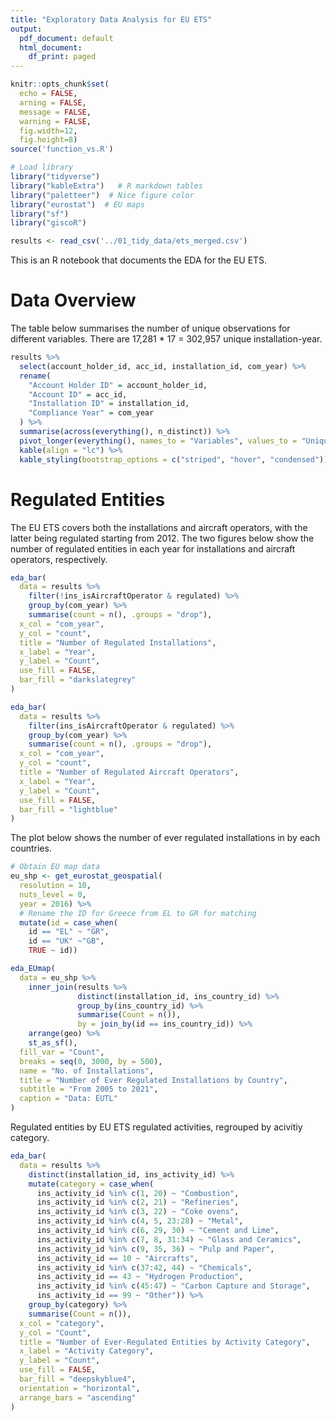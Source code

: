 ```yaml
---
title: "Exploratory Data Analysis for EU ETS"
output:
  pdf_document: default
  html_document:
    df_print: paged
---
```


```r
knitr::opts_chunk$set(
  echo = FALSE,
  arning = FALSE, 
  message = FALSE,
  warning = FALSE,
  fig.width=12, 
  fig.height=8)
source('function_vs.R')
```

```r
# Load library
library("tidyverse")
library("kableExtra")   # R markdown tables
library("paletteer")  # Nice figure color 
library("eurostat")  # EU maps
library("sf")
library("giscoR")
```

```r
results <- read_csv('../01_tidy_data/ets_merged.csv')
```


This is an R notebook that documents the EDA for the EU ETS.

# Data Overview

The table below summarises the number of unique observations for different variables. There are 17,281 \* 17 = 302,957 unique installation-year.

```r
results %>%
  select(account_holder_id, acc_id, installation_id, com_year) %>%
  rename(
    "Account Holder ID" = account_holder_id,
    "Account ID" = acc_id,
    "Installation ID" = installation_id,
    "Compliance Year" = com_year
  ) %>%
  summarise(across(everything(), n_distinct)) %>%
  pivot_longer(everything(), names_to = "Variables", values_to = "Unique Values") %>%
  kable(align = "lc") %>%
  kable_styling(bootstrap_options = c("striped", "hover", "condensed"))
```

# Regulated Entities


The EU ETS covers both the installations and aircraft operators, with the latter being regulated starting from 2012. The two figures below show the number of regulated entities in each year for installations and aircraft operators, respectively.


```r
eda_bar(
  data = results %>%
    filter(!ins_isAircraftOperator & regulated) %>%
    group_by(com_year) %>%
    summarise(count = n(), .groups = "drop"),
  x_col = "com_year",
  y_col = "count",
  title = "Number of Regulated Installations",
  x_label = "Year",
  y_label = "Count",
  use_fill = FALSE,
  bar_fill = "darkslategrey"
)
```


```r
eda_bar(
  data = results %>%
    filter(ins_isAircraftOperator & regulated) %>%
    group_by(com_year) %>%
    summarise(count = n(), .groups = "drop"),
  x_col = "com_year",
  y_col = "count",
  title = "Number of Regulated Aircraft Operators",
  x_label = "Year",
  y_label = "Count",
  use_fill = FALSE,
  bar_fill = "lightblue"
)
```

The plot below shows the number of ever regulated installations in by each countries.

```r
# Obtain EU map data
eu_shp <- get_eurostat_geospatial(
  resolution = 10, 
  nuts_level = 0, 
  year = 2016) %>%
  # Rename the ID for Greece from EL to GR for matching
  mutate(id = case_when(
    id == "EL" ~ "GR",
    id == "UK" ~"GB",
    TRUE ~ id))
```

```r
eda_EUmap(
  data = eu_shp %>%
    inner_join(results %>%
               distinct(installation_id, ins_country_id) %>%
               group_by(ins_country_id) %>%
               summarise(Count = n()),
               by = join_by(id == ins_country_id)) %>%
    arrange(geo) %>% 
    st_as_sf(),
  fill_var = "Count",
  breaks = seq(0, 3000, by = 500),
  name = "No. of Installations",
  title = "Number of Ever Regulated Installations by Country",
  subtitle = "From 2005 to 2021",
  caption = "Data: EUTL"
)
```

Regulated entities by EU ETS regulated activities, regrouped by acivitiy category.

```r
eda_bar(
  data = results %>% 
    distinct(installation_id, ins_activity_id) %>% 
    mutate(category = case_when(
      ins_activity_id %in% c(1, 20) ~ "Combustion", 
      ins_activity_id %in% c(2, 21) ~ "Refineries", 
      ins_activity_id %in% c(3, 22) ~ "Coke ovens",
      ins_activity_id %in% c(4, 5, 23:28) ~ "Metal",
      ins_activity_id %in% c(6, 29, 30) ~ "Cement and Lime",
      ins_activity_id %in% c(7, 8, 31:34) ~ "Glass and Ceramics",
      ins_activity_id %in% c(9, 35, 36) ~ "Pulp and Paper",
      ins_activity_id == 10 ~ "Aircrafts",
      ins_activity_id %in% c(37:42, 44) ~ "Chemicals",
      ins_activity_id == 43 ~ "Hydrogen Production",
      ins_activity_id %in% c(45:47) ~ "Carbon Capture and Storage",
      ins_activity_id == 99 ~ "Other")) %>% 
    group_by(category) %>% 
    summarise(Count = n()),
  x_col = "category",
  y_col = "Count",
  title = "Number of Ever-Regulated Entities by Activity Category",
  x_label = "Activity Category",
  y_label = "Count",
  use_fill = FALSE, 
  bar_fill = "deepskyblue4",
  orientation = "horizontal",
  arrange_bars = "ascending"
)
```




